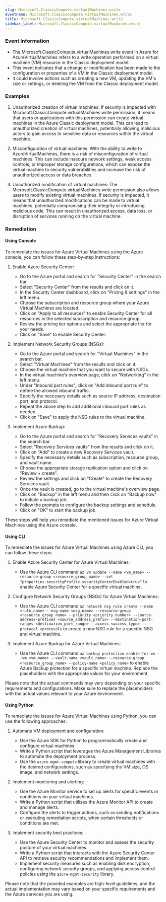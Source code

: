 ```yaml
--- 
slug: Microsoft.ClassicCompute.virtualMachines.write
eventname: Microsoft.ClassicCompute.virtualMachines.write
title: Microsoft.ClassicCompute.virtualMachines.write
sidebar_label: Microsoft.ClassicCompute.virtualMachines.write
---
```

                       
### Event Information

- The Microsoft.ClassicCompute.virtualMachines.write event in Azure for AzureVirtualMachines refers to a write operation performed on a virtual machine (VM) resource in the Classic deployment model.
- This event indicates that a change or modification has been made to the configuration or properties of a VM in the Classic deployment model.
- It could involve actions such as creating a new VM, updating the VM's size or settings, or deleting the VM from the Classic deployment model.


### Examples

1. Unauthorized creation of virtual machines: If security is impacted with Microsoft.ClassicCompute.virtualMachines.write permission, it means that users or applications with this permission can create virtual machines in the Azure Classic deployment model. This can lead to unauthorized creation of virtual machines, potentially allowing malicious actors to gain access to sensitive data or resources within the virtual machine.

2. Misconfiguration of virtual machines: With the ability to write to AzureVirtualMachines, there is a risk of misconfiguration of virtual machines. This can include insecure network settings, weak access controls, or improper storage configurations, which can expose the virtual machine to security vulnerabilities and increase the risk of unauthorized access or data breaches.

3. Unauthorized modification of virtual machines: The Microsoft.ClassicCompute.virtualMachines.write permission also allows users to modify existing virtual machines. If security is impacted, it means that unauthorized modifications can be made to virtual machines, potentially compromising their integrity or introducing malicious code. This can result in unauthorized access, data loss, or disruption of services running on the virtual machine.

### Remediation

#### Using Console

To remediate the issues for Azure Virtual Machines using the Azure console, you can follow these step-by-step instructions:

1. Enable Azure Security Center:
   - Go to the Azure portal and search for "Security Center" in the search bar.
   - Select "Security Center" from the results and click on it.
   - In the Security Center dashboard, click on "Pricing & settings" in the left menu.
   - Choose the subscription and resource group where your Azure Virtual Machines are located.
   - Click on "Apply to all resources" to enable Security Center for all resources in the selected subscription and resource group.
   - Review the pricing tier options and select the appropriate tier for your needs.
   - Click on "Save" to enable Security Center.

2. Implement Network Security Groups (NSGs):
   - Go to the Azure portal and search for "Virtual Machines" in the search bar.
   - Select "Virtual Machines" from the results and click on it.
   - Choose the virtual machine that you want to secure with NSGs.
   - In the virtual machine's overview page, click on "Networking" in the left menu.
   - Under "Inbound port rules", click on "Add inbound port rule" to define the allowed inbound traffic.
   - Specify the necessary details such as source IP address, destination port, and protocol.
   - Repeat the above step to add additional inbound port rules as needed.
   - Click on "Save" to apply the NSG rules to the virtual machine.

3. Implement Azure Backup:
   - Go to the Azure portal and search for "Recovery Services vaults" in the search bar.
   - Select "Recovery Services vaults" from the results and click on it.
   - Click on "Add" to create a new Recovery Services vault.
   - Specify the necessary details such as subscription, resource group, and vault name.
   - Choose the appropriate storage replication option and click on "Review + create".
   - Review the settings and click on "Create" to create the Recovery Services vault.
   - Once the vault is created, go to the virtual machine's overview page.
   - Click on "Backup" in the left menu and then click on "Backup now" to initiate a backup job.
   - Follow the prompts to configure the backup settings and schedule.
   - Click on "OK" to start the backup job.

These steps will help you remediate the mentioned issues for Azure Virtual Machines using the Azure console.

#### Using CLI

To remediate the issues for Azure Virtual Machines using Azure CLI, you can follow these steps:

1. Enable Azure Security Center for Azure Virtual Machines:
   - Use the Azure CLI command `az vm update --name <vm_name> --resource-group <resource_group_name> --set "properties.securityProfile.securityCenterEnabled=true"` to enable Azure Security Center for a specific virtual machine.

2. Configure Network Security Groups (NSGs) for Azure Virtual Machines:
   - Use the Azure CLI command `az network nsg rule create --name <rule_name> --nsg-name <nsg_name> --resource-group <resource_group_name> --priority <priority_number> --source-address-prefixes <source_address_prefix> --destination-port-ranges <destination_port_range> --access <access_type> --protocol <protocol>` to create a new NSG rule for a specific NSG and virtual machine.

3. Implement Azure Backup for Azure Virtual Machines:
   - Use the Azure CLI command `az backup protection enable-for-vm --vm <vm_name> --vault-name <vault_name> --resource-group <resource_group_name> --policy-name <policy_name>` to enable Azure Backup protection for a specific virtual machine. Replace the placeholders with the appropriate values for your environment.

Please note that the actual commands may vary depending on your specific requirements and configurations. Make sure to replace the placeholders with the actual values relevant to your Azure environment.

#### Using Python

To remediate the issues for Azure Virtual Machines using Python, you can use the following approaches:

1. Automate VM deployment and configuration:
   - Use the Azure SDK for Python to programmatically create and configure virtual machines.
   - Write a Python script that leverages the Azure Management Libraries to automate the deployment process.
   - Use the `azure-mgmt-compute` library to create virtual machines with the desired configurations, such as specifying the VM size, OS image, and network settings.

2. Implement monitoring and alerting:
   - Use the Azure Monitor service to set up alerts for specific events or conditions on your virtual machines.
   - Write a Python script that utilizes the Azure Monitor API to create and manage alerts.
   - Configure the alerts to trigger actions, such as sending notifications or executing remediation scripts, when certain thresholds or conditions are met.

3. Implement security best practices:
   - Use the Azure Security Center to monitor and assess the security posture of your virtual machines.
   - Write a Python script that interacts with the Azure Security Center API to retrieve security recommendations and implement them.
   - Implement security measures such as enabling disk encryption, configuring network security groups, and applying access control policies using the `azure-mgmt-security` library.

Please note that the provided examples are high-level guidelines, and the actual implementation may vary based on your specific requirements and the Azure services you are using.


 